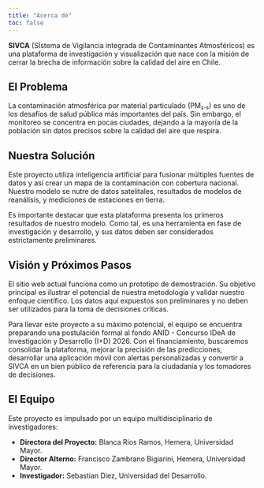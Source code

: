 ```yaml
---
title: "Acerca de"
toc: false
---
```


**SIVCA** (SIstema de Vigilancia integrada de Contaminantes Atmosféricos) es una plataforma de investigación y visualización que nace con la misión de cerrar la brecha de información sobre la calidad del aire en Chile.

## El Problema

La contaminación atmosférica por material particulado (PM₂.₅) es uno de los desafíos de salud pública más importantes del país. Sin embargo, el monitoreo se concentra en pocas ciudades, dejando a la mayoría de la población sin datos precisos sobre la calidad del aire que respira.

## Nuestra Solución

Este proyecto utiliza inteligencia artificial para fusionar múltiples fuentes de datos y así crear un mapa de la contaminación con cobertura nacional. Nuestro modelo se nutre de datos satelitales, resultados de modelos de reanálisis, y mediciones de estaciones en tierra.

Es importante destacar que esta plataforma presenta los primeros resultados de nuestro modelo. Como tal, es una herramienta en fase de investigación y desarrollo, y sus datos deben ser considerados estrictamente preliminares.

## Visión y Próximos Pasos

El sitio web actual funciona como un prototipo de demostración. Su objetivo principal es ilustrar el potencial de nuestra metodología y validar nuestro enfoque científico. Los datos aquí expuestos son preliminares y no deben ser utilizados para la toma de decisiones críticas.

Para llevar este proyecto a su máximo potencial, el equipo se encuentra preparando una postulación formal al fondo ANID - Concurso IDeA de Investigación y Desarrollo (I+D) 2026. Con el financiamiento, buscaremos consolidar la plataforma, mejorar la precisión de las predicciones, desarrollar una aplicación móvil con alertas personalizadas y convertir a SIVCA en un bien público de referencia para la ciudadanía y los tomadores de decisiones.

## El Equipo

Este proyecto es impulsado por un equipo multidisciplinario de investigadores:

* **Directora del Proyecto:** Blanca Rios Ramos, Hemera, Universidad Mayor.
* **Director Alterno:** Francisco Zambrano Bigiarini, Hemera, Universidad Mayor.
* **Investigador:** Sebastian Diez, Universidad del Desarrollo.